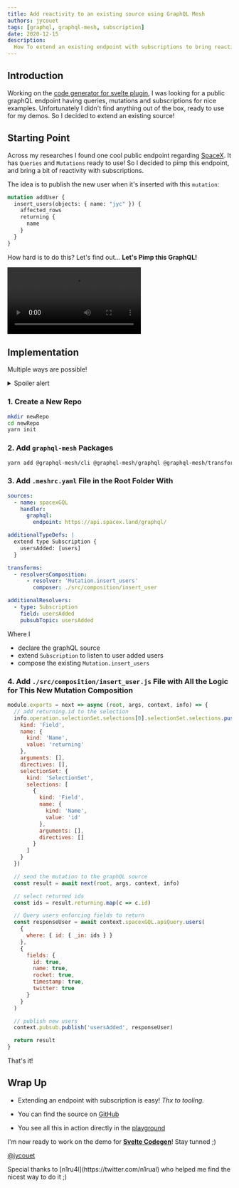```yaml
---
title: Add reactivity to an existing source using GraphQL Mesh
authors: jycouet
tags: [graphql, graphql-mesh, subscription]
date: 2020-12-15
description:
  How To extend an existing endpoint with subscriptions to bring reactivity to your application.
---
```



## Introduction

Working on the
[code generator for svelte plugin](https://github.com/ticruz38/graphql-codegen-svelte-apollo), I was
looking for a public graphQL endpoint having queries, mutations and subscriptions for nice examples.
Unfortunately I didn't find anything out of the box, ready to use for my demos. So I decided to
extend an existing source!

## Starting Point

Across my researches I found one cool public endpoint regarding
[SpaceX](https://api.spacex.land/graphql). It has `Queries` and `Mutations` ready to use! So I
decided to pimp this endpoint, and bring a bit of reactivity with subscriptions.

The idea is to publish the new user when it's inserted with this `mutation`:

```graphql
mutation addUser {
  insert_users(objects: { name: "jyc" }) {
    affected_rows
    returning {
      name
    }
  }
}
```

<Callout emoji="🏎">How hard is to do this? Let's find out... **Let's Pimp this GraphQL!**</Callout>

<Video
  src="/blog-assets/add-reactivity-to-an-existing-source/PimpMyGraphQL.webm"
  title="Pimp my graphQL"
/>

## Implementation

Multiple ways are possible!

<details>
  <summary>Spoiler alert</summary>
  Thanks to `graphql-mesh`, it's dead easy! 🚀🚀🚀
</details>

### 1. Create a New Repo

```sh
mkdir newRepo
cd newRepo
yarn init
```

### 2. Add `graphql-mesh` Packages

```sh
yarn add @graphql-mesh/cli @graphql-mesh/graphql @graphql-mesh/transform-resolvers-composition graphql
```

### 3. Add `.meshrc.yaml` File in the Root Folder With

```yaml filename=".meshrc.yaml"
sources:
  - name: spacexGQL
    handler:
      graphql:
        endpoint: https://api.spacex.land/graphql/

additionalTypeDefs: |
  extend type Subscription {
    usersAdded: [users]
  }

transforms:
  - resolversComposition:
      - resolver: 'Mutation.insert_users'
        composer: ./src/composition/insert_user

additionalResolvers:
  - type: Subscription
    field: usersAdded
    pubsubTopic: usersAdded
```

Where I

- declare the graphQL source
- extend `Subscription` to listen to user added users
- compose the existing `Mutation.insert_users`

### 4. Add `./src/composition/insert_user.js` File with All the Logic for This New Mutation Composition

```js filename="insert_user.js"
module.exports = next => async (root, args, context, info) => {
  // add returning.id to the selection
  info.operation.selectionSet.selections[0].selectionSet.selections.push({
    kind: 'Field',
    name: {
      kind: 'Name',
      value: 'returning'
    },
    arguments: [],
    directives: [],
    selectionSet: {
      kind: 'SelectionSet',
      selections: [
        {
          kind: 'Field',
          name: {
            kind: 'Name',
            value: 'id'
          },
          arguments: [],
          directives: []
        }
      ]
    }
  })

  // send the mutation to the graphQL source
  const result = await next(root, args, context, info)

  // select returned ids
  const ids = result.returning.map(c => c.id)

  // Query users enforcing fields to return
  const responseUser = await context.spacexGQL.apiQuery.users(
    {
      where: { id: { _in: ids } }
    },
    {
      fields: {
        id: true,
        name: true,
        rocket: true,
        timestamp: true,
        twitter: true
      }
    }
  )

  // publish new users
  context.pubsub.publish('usersAdded', responseUser)

  return result
}
```

That's it!

## Wrap Up

- Extending an endpoint with subscription is easy! _Thx to tooling._

- You can find the source on [GitHub](https://github.com/jycouet/space-x-land-with-sub)

- You see all this in action directly in the
  [playground](https://space-x-land-with-sub.herokuapp.com)

I'm now ready to work on the demo for
[**Svelte Codegen**](https://github.com/ticruz38/graphql-codegen-svelte-apollo)! Stay tunned ;)

[@jycouet](https://twitter.com/jycouet)

<Callout>
  Special thanks to [n1ru4l](https://twitter.com/n1rual) who helped me find the nicest way to do it
  ;)
</Callout>
